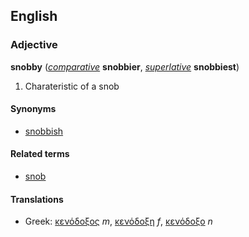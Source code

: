 ==English==
===Adjective===
'''snobby''' (''[[comparative]]'' '''snobbier''', ''[[superlative]]'' '''snobbiest''')

# Charateristic of a snob

====Synonyms====
*[[snobbish]]

====Related terms====
*[[snob]]

====Translations====
*Greek: [[κενόδοξος]] ''m'', [[κενόδοξη]] ''f'', [[κενόδοξο]] ''n''